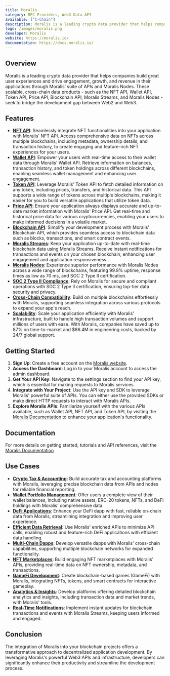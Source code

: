 ```yaml
---
title: Moralis
category: RPC Providers, Web3 Data API 
available: ["C-Chain"]
description: Moralis is a leading crypto data provider that helps companies build great user experiences and drive engagement, growth, and revenue in their applications through Moralis’ suite of APIs and Moralis Nodes. 
logo: /images/moralis.png
developer: Moralis
website: https://moralis.io/
documentation: https://docs.moralis.io/
---
```


## Overview
Moralis is a leading crypto data provider that helps companies build great user experiences and drive engagement, growth, and revenue in their applications through Moralis’ suite of APIs and Moralis Nodes. These scalable, cross-chain data products - such as the NFT API, Wallet API, Token API, Price API, Blockchain API, Moralis Streams, and Moralis Nodes - seek to bridge the development gap between Web2 and Web3.

## Features
- **[NFT API](https://moralis.io/api/nft/)**: Seamlessly integrate NFT functionalities into your application with Moralis' NFT API. Access comprehensive data on NFTs across multiple blockchains, including metadata, ownership details, and transaction history, to create engaging and feature-rich NFT experiences for your users.
- **[Wallet API](https://moralis.io/api/wallet/)**: Empower your users with real-time access to their wallet data through Moralis' Wallet API. Retrieve information on balances, transaction history, and token holdings across different blockchains, enabling seamless wallet management and enhancing user engagement.
- **[Token API](https://moralis.io/api/token/)**: Leverage Moralis' Token API to fetch detailed information on any token, including prices, transfers, and historical data. This API supports a wide range of tokens across multiple blockchains, making it easier for you to build versatile applications that utilize token data.
- **[Price API](https://moralis.io/api/price/)**: Ensure your application always displays accurate and up-to-date market information with Moralis' Price API. Get real-time and historical price data for various cryptocurrencies, enabling your users to make informed decisions in a volatile market.
- **[Blockchain API](https://moralis.io/api/blockchain/)**: Simplify your development process with Moralis' Blockchain API, which provides seamless access to blockchain data such as blocks, transactions, and smart contract events.
- **[Moralis Streams](https://moralis.io/streams/)**: Keep your application up-to-date with real-time blockchain data using Moralis Streams. Receive instant notifications for transactions and events on your chosen blockchain, enhancing user engagement and application responsiveness.
- **[Moralis Nodes](https://moralis.io/nodes/)**: Experience superior performance with Moralis Nodes across a wide range of blockchains, featuring 99.9% uptime, response times as low as 70 ms, and SOC 2 Type II certification.
- **[SOC 2 Type II Compliance](https://moralis.io/Security/)**: Rely on Moralis for secure and compliant operations with SOC 2 Type II certification, ensuring top-tier data security and privacy.
- **[Cross-Chain Compatibility](https://moralis.io/chains/)**: Build on multiple blockchains effortlessly with Moralis, supporting seamless integration across various protocols to expand your app's reach.
- **[Scalability](https://moralis.io/scale/)**: Scale your application efficiently with Moralis' infrastructure, built to handle high transaction volumes and support millions of users with ease. With Moralis, companies have saved up to 87% on time-to-market and $86.4M in engineering costs, backed by 24/7 global support.


## Getting Started
1. **Sign Up**: Create a free account on the [Moralis website](https://moralis.io/).
2. **Access the Dashboard**: Log in to your Moralis account to access the admin dashboard.
3. **Get Your API Key**: Navigate to the settings section to find your API key, which is essential for making requests to Moralis services.
4. **Integrate with Your Project**: Use the API key and SDK to leverage Moralis' powerful suite of APIs. You can either use the provided SDKs or make direct HTTP requests to interact with Moralis APIs.
5. **Explore Moralis APIs**: Familiarize yourself with the various APIs available, such as Wallet API, NFT API, and Token API, by visiting the [Moralis Documentation](https://docs.moralis.io/) to enhance your application's functionality.

## Documentation
For more details on getting started, tutorials and API references, visit the [Moralis Documentation](https://docs.moralis.io/)

## Use Cases
- **[Crypto Tax & Accounting](https://moralis.io/solutions/crypto-tax/)**: Build accurate tax and accounting platforms with Moralis, leveraging precise blockchain data from APIs and nodes for reliable financial reporting.
- **[Wallet Portfolio Management](https://moralis.io/solutions/wallets/)**: Offer users a complete view of their wallet balances, including native assets, ERC-20 tokens, NFTs, and DeFi holdings with Moralis' comprehensive data.
- **[DeFi Applications](https://moralis.io/solutions/defi/)**: Enhance your DeFi dapp with fast, reliable on-chain data from Moralis, streamlining integration and improving user experience.
- **[Efficient Data Retrieval](https://moralis.io/api/)**: Use Moralis' enriched APIs to minimize API calls, enabling robust and feature-rich DeFi applications with efficient data handling.
- **[Multi-Chain Dapps](https://moralis.io/chains/)**: Develop versatile dapps with Moralis' cross-chain capabilities, supporting multiple blockchain networks for expanded functionality.
- **[NFT Marketplaces](https://moralis.io/api/nft/)**: Build engaging NFT marketplaces with Moralis' APIs, providing real-time data on NFT ownership, metadata, and transactions.
- **[GameFi Development](https://moralis.io/api/)**: Create blockchain-based games (GameFi) with Moralis, integrating NFTs, tokens, and smart contracts for interactive gameplay.
- **[Analytics & Insights](https://moralis.io/api/)**: Develop platforms offering detailed blockchain analytics and insights, including transaction data and market trends, with Moralis' tools.
- **[Real-Time Notifications](https://moralis.io/streams/)**: Implement instant updates for blockchain transactions and events with Moralis Streams, keeping users informed and engaged.


## Conclusion
The integration of Moralis into your blockchain projects offers a transformative approach to decentralized application development. By leveraging Moralis's powerful Web3 APIs and infrastructure, developers can significantly enhance their productivity and streamline the development process.